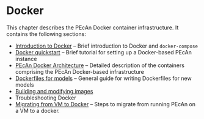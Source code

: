 # Docker {#docker-index}

This chapter describes the PEcAn Docker container infrastructure.
It contains the following sections:

- [Introduction to Docker](#docker-intro) -- Brief introduction to Docker and `docker-compose`
- [Docker quickstart](#docker-quickstart) -- Brief tutorial for setting up a Docker-based PEcAn instance
- [PEcAn Docker Architecture](#pecan-docker) -- Detailed description of the containers comprising the PEcAn Docker-based infrastructure
- [Dockerfiles for models](#model-docker) -- General guide for writing Dockerfiles for new models
- [Building and modifying images](#docker-build-images)
- [Troubleshooting Docker]{#docker-troubleshooting}
- [Migrating from VM to Docker](#docker-migrate) -- Steps to migrate from running PEcAn on a VM to a docker.
